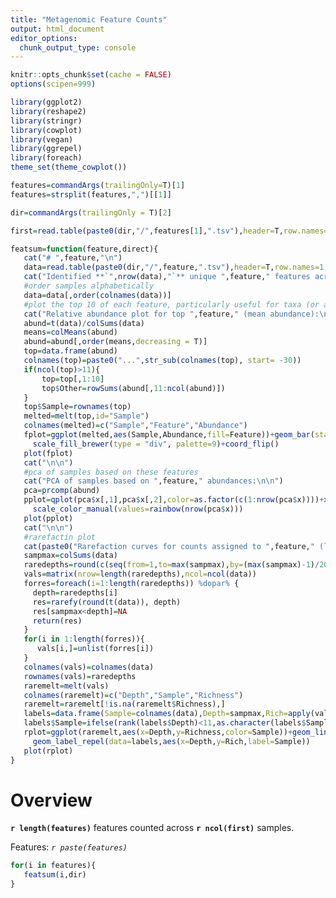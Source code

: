 ```yaml
---
title: "Metagenomic Feature Counts"
output: html_document
editor_options: 
  chunk_output_type: console
---
```


```r
knitr::opts_chunk$set(cache = FALSE)
options(scipen=999)

library(ggplot2)
library(reshape2)
library(stringr)
library(cowplot)
library(vegan)
library(ggrepel)
library(foreach)
theme_set(theme_cowplot())

features=commandArgs(trailingOnly=T)[1]
features=strsplit(features,",")[[1]]

dir=commandArgs(trailingOnly = T)[2]

first=read.table(paste0(dir,"/",features[1],".tsv"),header=T,row.names=1,sep="\t")

featsum=function(feature,direct){
   cat("# ",feature,"\n")
   data=read.table(paste0(dir,"/",feature,".tsv"),header=T,row.names=1,sep="\t",comment.char = "",quote = "")
   cat("Identified **`",nrow(data),"`** unique ",feature," features across all samples.\n\n")
   #order samples alphabetically
   data=data[,order(colnames(data))]
   #plot the top 10 of each feature, particularly useful for taxa (or all if <10)
   cat("Relative abundance plot for top ",feature," (mean abundance):\n\n")
   abund=t(data)/colSums(data)
   means=colMeans(abund)
   abund=abund[,order(means,decreasing = T)]
   top=data.frame(abund)
   colnames(top)=paste0("...",str_sub(colnames(top), start= -30))
   if(ncol(top)>11){
       top=top[,1:10]
       top$Other=rowSums(abund[,11:ncol(abund)])
   }
   top$Sample=rownames(top)
   melted=melt(top,id="Sample")
   colnames(melted)=c("Sample","Feature","Abundance")
   fplot=ggplot(melted,aes(Sample,Abundance,fill=Feature))+geom_bar(stat="identity")+
     scale_fill_brewer(type = "div", palette=9)+coord_flip()
   plot(fplot)
   cat("\n\n")
   #pca of samples based on these features
   cat("PCA of samples based on ",feature," abundances:\n\n")
   pca=prcomp(abund)
   pplot=qplot(pca$x[,1],pca$x[,2],color=as.factor(c(1:nrow(pca$x))))+xlab("PC1")+ylab("PC2")+guides(color=F)+
     scale_color_manual(values=rainbow(nrow(pca$x)))
   plot(pplot)
   cat("\n\n")
   #rarefactin plot
   cat(paste0("Rarefaction curves for counts assigned to ",feature," (labelling, upto 10, lowest samples):"))
   sampmax=colSums(data)
   raredepths=round(c(seq(from=1,to=max(sampmax),by=(max(sampmax)-1)/20)))
   vals=matrix(nrow=length(raredepths),ncol=ncol(data))
   forres=foreach(i=1:length(raredepths)) %dopar% {
     depth=raredepths[i]
     res=rarefy(round(t(data)), depth)
     res[sampmax<depth]=NA
     return(res)
   }
   for(i in 1:length(forres)){
      vals[i,]=unlist(forres[i])
   }
   colnames(vals)=colnames(data)
   rownames(vals)=raredepths
   raremelt=melt(vals)
   colnames(raremelt)=c("Depth","Sample","Richness")
   raremelt=raremelt[!is.na(raremelt$Richness),]
   labels=data.frame(Sample=colnames(data),Depth=sampmax,Rich=apply(vals,2,function(x){max(x,na.rm = T)}))
   labels$Sample=ifelse(rank(labels$Depth)<11,as.character(labels$Sample),NA)
   rplot=ggplot(raremelt,aes(x=Depth,y=Richness,color=Sample))+geom_line()+guides(color=F)+
     geom_label_repel(data=labels,aes(x=Depth,y=Rich,label=Sample))
   plot(rplot)
}

```

# Overview

**`r length(features)`** features counted across **`r ncol(first)`** samples.

Features: *`r paste(features)`*

```r
for(i in features){
   featsum(i,dir)
}
```


